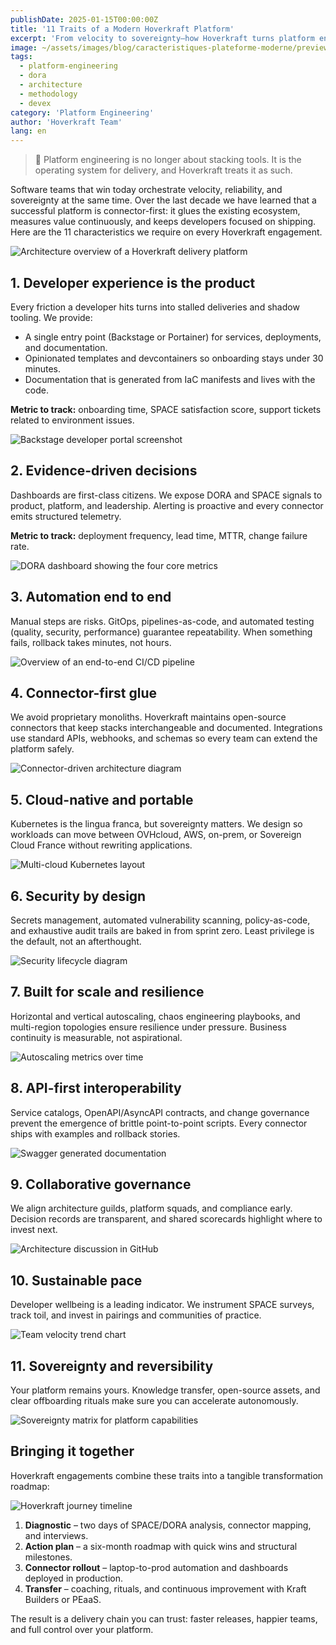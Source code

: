```yaml
---
publishDate: 2025-01-15T00:00:00Z
title: '11 Traits of a Modern Hoverkraft Platform'
excerpt: 'From velocity to sovereignty—how Hoverkraft turns platform engineering into a measurable, developer-first discipline.'
image: ~/assets/images/blog/caracteristiques-plateforme-moderne/preview.png
tags:
  - platform-engineering
  - dora
  - architecture
  - methodology
  - devex
category: 'Platform Engineering'
author: 'Hoverkraft Team'
lang: en
---
```



> 🚀 Platform engineering is no longer about stacking tools. It is the operating system for delivery, and Hoverkraft treats it as such.

Software teams that win today orchestrate velocity, reliability, and sovereignty at the same time. Over the last decade we have learned that a successful platform is connector-first: it glues the existing ecosystem, measures value continuously, and keeps developers focused on shipping. Here are the 11 characteristics we require on every Hoverkraft engagement.

<Image src={architectureOverview} alt="Architecture overview of a Hoverkraft delivery platform" loading="lazy" />

## 1. Developer experience is the product

Every friction a developer hits turns into stalled deliveries and shadow tooling. We provide:

- A single entry point (Backstage or Portainer) for services, deployments, and documentation.
- Opinionated templates and devcontainers so onboarding stays under 30 minutes.
- Documentation that is generated from IaC manifests and lives with the code.

**Metric to track:** onboarding time, SPACE satisfaction score, support tickets related to environment issues.

<Image src={developerPortal} alt="Backstage developer portal screenshot" loading="lazy" />

## 2. Evidence-driven decisions

Dashboards are first-class citizens. We expose DORA and SPACE signals to product, platform, and leadership. Alerting is proactive and every connector emits structured telemetry.

**Metric to track:** deployment frequency, lead time, MTTR, change failure rate.

<Image src={doraDashboard} alt="DORA dashboard showing the four core metrics" loading="lazy" />

## 3. Automation end to end

Manual steps are risks. GitOps, pipelines-as-code, and automated testing (quality, security, performance) guarantee repeatability. When something fails, rollback takes minutes, not hours.

<Image src={cicdPipeline} alt="Overview of an end-to-end CI/CD pipeline" loading="lazy" />

## 4. Connector-first glue

We avoid proprietary monoliths. Hoverkraft maintains open-source connectors that keep stacks interchangeable and documented. Integrations use standard APIs, webhooks, and schemas so every team can extend the platform safely.

<Image src={connectorArchitecture} alt="Connector-driven architecture diagram" loading="lazy" />

## 5. Cloud-native and portable

Kubernetes is the lingua franca, but sovereignty matters. We design so workloads can move between OVHcloud, AWS, on-prem, or Sovereign Cloud France without rewriting applications.

<Image src={kubernetesMulticloud} alt="Multi-cloud Kubernetes layout" loading="lazy" />

## 6. Security by design

Secrets management, automated vulnerability scanning, policy-as-code, and exhaustive audit trails are baked in from sprint zero. Least privilege is the default, not an afterthought.

<Image src={securityLifecycle} alt="Security lifecycle diagram" loading="lazy" />

## 7. Built for scale and resilience

Horizontal and vertical autoscaling, chaos engineering playbooks, and multi-region topologies ensure resilience under pressure. Business continuity is measurable, not aspirational.

<Image src={autoscalingGraph} alt="Autoscaling metrics over time" loading="lazy" />

## 8. API-first interoperability

Service catalogs, OpenAPI/AsyncAPI contracts, and change governance prevent the emergence of brittle point-to-point scripts. Every connector ships with examples and rollback stories.

<Image src={swaggerDocs} alt="Swagger generated documentation" loading="lazy" />

## 9. Collaborative governance

We align architecture guilds, platform squads, and compliance early. Decision records are transparent, and shared scorecards highlight where to invest next.

<Image src={githubDiscussions} alt="Architecture discussion in GitHub" loading="lazy" />

## 10. Sustainable pace

Developer wellbeing is a leading indicator. We instrument SPACE surveys, track toil, and invest in pairings and communities of practice.

<Image src={teamVelocity} alt="Team velocity trend chart" loading="lazy" />

## 11. Sovereignty and reversibility

Your platform remains yours. Knowledge transfer, open-source assets, and clear offboarding rituals make sure you can accelerate autonomously.

<Image src={sovereigntyMatrix} alt="Sovereignty matrix for platform capabilities" loading="lazy" />

## Bringing it together

Hoverkraft engagements combine these traits into a tangible transformation roadmap:

<Image src={hoverkraftJourney} alt="Hoverkraft journey timeline" loading="lazy" />

1. **Diagnostic** – two days of SPACE/DORA analysis, connector mapping, and interviews.
2. **Action plan** – a six-month roadmap with quick wins and structural milestones.
3. **Connector rollout** – laptop-to-prod automation and dashboards deployed in production.
4. **Transfer** – coaching, rituals, and continuous improvement with Kraft Builders or PEaaS.

The result is a delivery chain you can trust: faster releases, happier teams, and full control over your platform.
